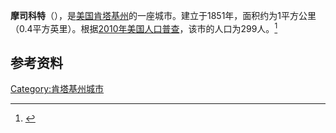 {{Infobox City 
|chinese_name = 摩司科特
|official_name = Mount Olivet
|image_flag = 
|image_seal = 
|image_skyline = 
|image_map = KYMap-doton-MountOlivet.PNG
|map_caption =
|subdivision_type = [[國家|國家]]
|subdivision_name = {{USA}}
|leader_title = 
|leader_name = 
|subdivision_type1 = [[美國行政區劃|州]]
|subdivision_name1 = [[肯塔基州|肯塔基州]]
|subdivision_type2 = [[肯塔基州行政区划|县]]
|subdivision_name2 = Robertson
|found_title            = 正式立市
|found_date             = 1851年
|area_total = 1
|area_land = 
|area_water = 
|population_as_of = 2010
|population_total = 299
|population_density = 
|timezone = 
|utc_offset = 
|timezone_DST = 
|utc_offset_DST = 
}}

'''摩司科特'''（{{lang-en|'''Mount Olivet'''}}），是[[美国|美国]][[肯塔基州|肯塔基州]]的一座城市。建立于1851年，面积约为1平方公里（0.4平方英里）。根据[[2010年美国人口普查|2010年美国人口普查]]，该市的人口为299人。<ref name=census>{{cite web |url = http://www.census.gov/prod/www/abs/decennial/ |title = Census of Population and Housing |publisher = U.S. Census Bureau |accessdate = November 18, 2011 |archive-url = https://web.archive.org/web/20060208103743/http://www.census.gov/prod/www/abs/decennial/ |archive-date = 2006-02-08 |dead-url = yes }}</ref>

== 参考资料 ==
{{reflist}}

[[Category:肯塔基州城市|Category:肯塔基州城市]]


{{Kentucky-stub}}